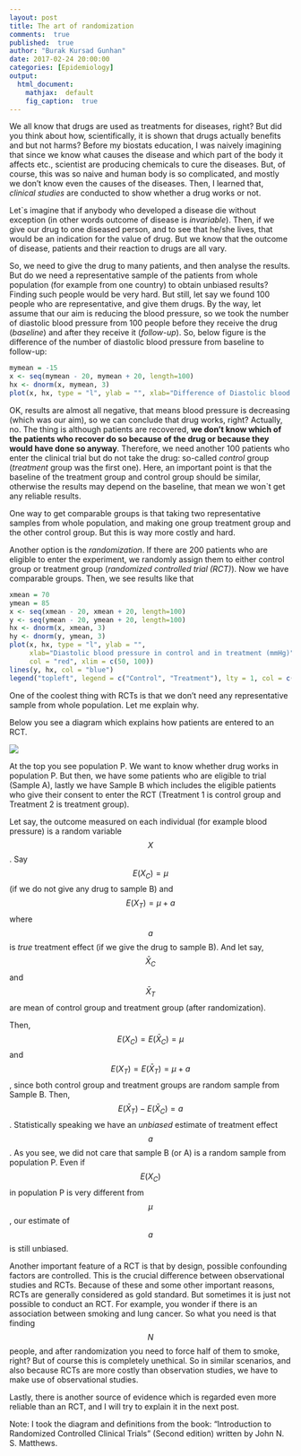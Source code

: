 ```yaml
---
layout: post
title: The art of randomization
comments:  true
published:  true
author: "Burak Kursad Gunhan"
date: 2017-02-24 20:00:00
categories: [Epidemiology]
output:
  html_document:
    mathjax:  default
    fig_caption:  true
---
```


<script type="text/javascript" async
src="https://cdn.mathjax.org/mathjax/latest/MathJax.js?config=TeX-MML-AM_CHTML">
</script>



We all know that drugs are used as treatments for diseases, right? But did you think about how, scientifically, it is shown that drugs actually benefits and but not harms? Before my biostats education, I was naively imagining that since we know what causes the disease and which part of the body it affects etc., scientist are producing chemicals to cure the diseases. But, of course, this was so naive and human body is so complicated, and mostly we don't know even the causes of the diseases. Then, I learned that, *clinical studies* are conducted to show whether a drug works or not.

Let`s imagine that if anybody who developed a disease die without exception (in other words outcome of disease is *invariable*). Then, if we give our drug to one diseased person, and to see that he/she lives, that would be an indication for the value of drug. But we know that the outcome of disease, patients and their reaction to drugs are all vary. 

So, we need to give the drug to many patients, and then analyse the results. But do we need a representative sample of the patients from whole population (for example from one country) to obtain unbiased results? Finding such people would be very hard. But still, let say we found 100 people who are representative, and give them drugs. By the way, let assume that our aim is reducing the blood pressure, so we took the number of diastolic blood pressure from 100 people before they receive the drug (*baseline*) and after they receive it (*follow-up*). So, below figure is the difference of the number of diastolic blood pressure from baseline to follow-up:


```r
mymean = -15
x <- seq(mymean - 20, mymean + 20, length=100)
hx <- dnorm(x, mymean, 3)
plot(x, hx, type = "l", ylab = "", xlab="Difference of Diastolic blood pressure from baseline to follow-up (mmHg)")
```

OK, results are almost all negative, that means blood pressure is decreasing (which was our aim), so we can conclude that drug works, right? Actually, no. The thing is although patients are recovered, **we don't know which of the patients who recover do so because of the drug or because they would have done so anyway**. Therefore, we need another 100 patients who enter the clinical trial but do not take the drug: so-called *control* group (*treatment* group was the first one). Here, an important point is that the baseline of the treatment group and control group should be similar, otherwise the results may depend on the baseline, that mean we won`t get any reliable results.

One way to get comparable groups is that taking two representative samples from whole population, and making one group treatment group and the other control group. But this is way more costly and hard. 

Another option is the *randomization*. If there are 200 patients who are eligible to enter the experiment, we randomly assign them to either control group or treatment group (*randomized controlled trial (RCT)*). Now we have comparable groups. Then, we see results like that

```r
xmean = 70
ymean = 85
x <- seq(xmean - 20, xmean + 20, length=100)
y <- seq(ymean - 20, ymean + 20, length=100)
hx <- dnorm(x, xmean, 3)
hy <- dnorm(y, ymean, 3)
plot(x, hx, type = "l", ylab = "", 
     xlab="Diastolic blood pressure in control and in treatment (mmHg)", 
     col = "red", xlim = c(50, 100))
lines(y, hx, col = "blue")
legend("topleft", legend = c("Control", "Treatment"), lty = 1, col = c("blue", "red"))
```


One of the coolest thing with RCTs is that we don't need any representative sample from whole population. Let me explain why.

Below you see a diagram which explains how patients are entered to an RCT.

![](/blog/figure/source/2017-02-24-randomization/RCT.png)
 
At the top you see population P. We want to know whether drug works in population P. But then, we have some patients who are eligible to trial (Sample A), lastly we have Sample B which includes the eligible patients who give their consent to enter the RCT (Treatment 1 is control group and Treatment 2 is treatment group). 

Let say, the outcome measured on each individual (for example blood pressure) is a random variable $$X$$. Say $$E(X_{C}) = \mu$$ (if we do not give any drug to sample B) and $$E(X_{T}) = \mu + a$$ where $$a$$ is *true* treatment effect (if we give the drug to sample B). And let say, $$\bar{X}_{C}$$ and $$\bar{X}_{T}$$ are mean of control group and treatment group (after randomization).

Then, $$E(X_{C}) = E(\bar{X}_{C}) = \mu$$ and $$E(X_{T}) = E(\bar{X}_{T}) = \mu + a$$, since both control group and treatment groups are random sample from Sample B. Then, $$E(\bar{X}_{T}) - E(\bar{X}_{C}) = a$$. Statistically speaking we have an *unbiased* estimate of treatment effect $$a$$.
As you see, we did not care that sample B (or A) is a random sample from population P. Even if $$E(X_{C})$$ in population P is very different from $$\mu$$, our estimate of $$a$$ is still unbiased.

Another important feature of a RCT is that by design, possible confounding factors are controlled. This is the crucial difference between observational studies and RCTs. Because of these and some other important reasons, RCTs are generally considered as gold standard. But sometimes it is just not possible to conduct an RCT. For example, you wonder if there is an association between smoking and lung cancer. So what you need is that finding $$N$$ people, and after randomization you need to force half of them to smoke, right? But of course this is completely unethical. So in similar scenarios, and also because RCTs are more costly than observation studies, we have to make use of observational studies. 

Lastly, there is another source of evidence which is regarded even more reliable than an RCT, and I will try to explain it in the next post.

Note: I took the diagram and definitions from the book: "Introduction to Randomized
Controlled Clinical Trials" (Second edition) written by John N. S. Matthews.







